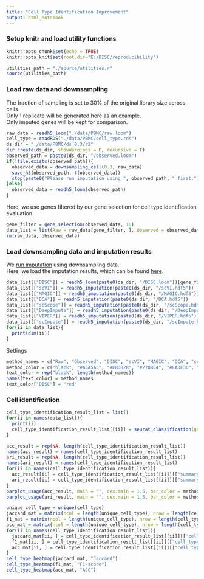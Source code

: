 ```yaml
---
title: "Cell Type Identification Improvement"
output: html_notebook
---
```

### Setup knitr and load utility functions
```r
knitr::opts_chunk$set(echo = TRUE)
knitr::opts_knit$set(root.dir="E:/DISC/reproducibility")
```
```r
utilities_path = "./source/utilities.r"
source(utilities_path)
```
### Load raw data and downsampling
The fraction of sampling is set to 30% of the original library size across cells.</br>
Only 1 replicate will be generated here as an example.</br>
Only imputed genes will be kept for comparison.
```r
raw_data = readh5_loom("./data/PBMC/raw.loom")
cell_type = readRDS("./data/PBMC/cell_type.rds")
ds_dir = "./data/PBMC/ds_0.3/r2"
dir.create(ds_dir, showWarnings = F, recursive = T)
observed_path = paste0(ds_dir, "/observed.loom")
if(!file.exists(observed_path)){
  observed_data = downsampling_cell(0.3, raw_data)
  save_h5(observed_path, t(observed_data))
  stop(paste0("Please run imputation using ", observed_path, " first."))
}else{
  observed_data = readh5_loom(observed_path)
}
```
Here, we use genes filtered by our gene selection for cell type identification evaluation.
```r
gene_filter = gene_selection(observed_data, 10)
data_list = list(Raw = raw_data[gene_filter, ], Observed = observed_data[gene_filter, ])
rm(raw_data, observed_data)
```
### Load downsampling data and imputation results
We <a href="https://github.com/iyhaoo/DISC/blob/master/reproducibility/tutorials/run_imputation.md">run imputation</a> using downsampling data.</br>
Here, we load the imputation results, which can be found <a href="https://github.com/iyhaoo/DISC_data_availability/tree/master/PBMC">here</a>.
```r
data_list[["DISC"]] = readh5_loom(paste0(ds_dir, "/DISC.loom"))[gene_filter, ]
data_list[["scVI"]] = readh5_imputation(paste0(ds_dir, "/scVI.hdf5"))
data_list[["MAGIC"]] = readh5_imputation(paste0(ds_dir, "/MAGIC.hdf5"))
data_list[["DCA"]] = readh5_imputation(paste0(ds_dir, "/DCA.hdf5"))
data_list[["scScope"]] = readh5_imputation(paste0(ds_dir, "/scScope.hdf5"))
data_list[["DeepImpute"]] = readh5_imputation(paste0(ds_dir, "/DeepImpute.hdf5"))
data_list[["VIPER"]] = readh5_imputation(paste0(ds_dir, "/VIPER.hdf5"))
data_list[["scImpute"]] = readh5_imputation(paste0(ds_dir, "/scImpute.hdf5"))
for(ii in data_list){
  print(dim(ii))
}
```
Settings
```r
method_names = c("Raw", "Observed", "DISC", "scVI", "MAGIC", "DCA", "scScope", "DeepImpute", "VIPER", "scImpute")
method_color = c("black", "#A5A5A5", "#E83828", "#278BC4", "#EADE36", "#198B41", "#920783", "#F8B62D", "#8E5E32", "#1E2B68")
text_color = rep("black", length(method_names))
names(text_color) = method_names
text_color["DISC"] = "red"

```
### Cell identification
```r
cell_type_identification_result_list = list()
for(ii in names(data_list)){
  print(ii)
  cell_type_identification_result_list[[ii]] = seurat_classification(gene_bc_mat = data_list[[ii]], cell_type = cell_type, pca_dim = 10, res = 0.5, min_pct = 0.25, show_plots = T, cell_type_identification_fun = cell_type_identification_pbmc)
}
```
```r
acc_result = rep(NA, length(cell_type_identification_result_list))
names(acc_result) = names(cell_type_identification_result_list)
ari_result = rep(NA, length(cell_type_identification_result_list))
names(ari_result) = names(cell_type_identification_result_list)
for(ii in names(cell_type_identification_result_list)){
  acc_result[ii] = cell_type_identification_result_list[[ii]][["summary"]]["ACC"]
  ari_result[ii] = cell_type_identification_result_list[[ii]][["summary"]]["ARI"]
}
barplot_usage(acc_result, main = "", cex.main = 1.5, bar_color = method_color, text_color = text_color, use_data_order = T, ylab = "ACC", cex.lab = 1.5, font.main = 1, ylim = c(-0.1, 1), decreasing = TRUE, use_border = F)
barplot_usage(ari_result, main = "", cex.main = 1.5, bar_color = method_color, text_color = text_color, use_data_order = T, ylab = "ARI", cex.lab = 1.5, font.main = 1, ylim = c(-0.1, 1), decreasing = TRUE, use_border = F)
```

```r
unique_cell_type = unique(cell_type)
jaccard_mat = matrix(ncol = length(unique_cell_type), nrow = length(cell_type_identification_result_list), dimnames = list(names(cell_type_identification_result_list), unique_cell_type))
f1_mat = matrix(ncol = length(unique_cell_type), nrow = length(cell_type_identification_result_list), dimnames = list(names(cell_type_identification_result_list), unique_cell_type))
acc_mat = matrix(ncol = length(unique_cell_type), nrow = length(cell_type_identification_result_list), dimnames = list(names(cell_type_identification_result_list), unique_cell_type))
for(ii in names(cell_type_identification_result_list)){
  jaccard_mat[ii, ] = cell_type_identification_result_list[[ii]][["cell_type_result"]][, "Jaccard"]
  f1_mat[ii, ] = cell_type_identification_result_list[[ii]][["cell_type_result"]][, "F1-score"]
  acc_mat[ii, ] = cell_type_identification_result_list[[ii]][["cell_type_result"]][, "ACC"]
}
cell_type_heatmap(jaccard_mat, "Jaccard")
cell_type_heatmap(f1_mat, "F1-score")
cell_type_heatmap(acc_mat, "ACC")

```